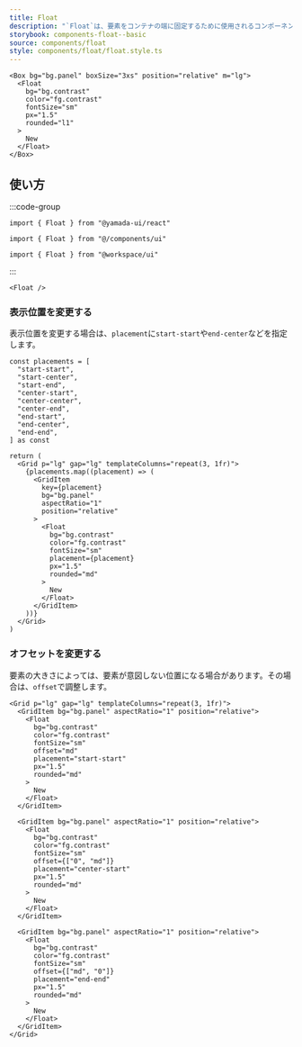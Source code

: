 ```yaml
---
title: Float
description: "`Float`は、要素をコンテナの端に固定するために使用されるコンポーネントです。"
storybook: components-float--basic
source: components/float
style: components/float/float.style.ts
---
```


```tsx preview
<Box bg="bg.panel" boxSize="3xs" position="relative" m="lg">
  <Float
    bg="bg.contrast"
    color="fg.contrast"
    fontSize="sm"
    px="1.5"
    rounded="l1"
  >
    New
  </Float>
</Box>
```

## 使い方

:::code-group

```tsx [package]
import { Float } from "@yamada-ui/react"
```

```tsx [alias]
import { Float } from "@/components/ui"
```

```tsx [monorepo]
import { Float } from "@workspace/ui"
```

:::

```tsx
<Float />
```

### 表示位置を変更する

表示位置を変更する場合は、`placement`に`start-start`や`end-center`などを指定します。

```tsx preview functional
const placements = [
  "start-start",
  "start-center",
  "start-end",
  "center-start",
  "center-center",
  "center-end",
  "end-start",
  "end-center",
  "end-end",
] as const

return (
  <Grid p="lg" gap="lg" templateColumns="repeat(3, 1fr)">
    {placements.map((placement) => (
      <GridItem
        key={placement}
        bg="bg.panel"
        aspectRatio="1"
        position="relative"
      >
        <Float
          bg="bg.contrast"
          color="fg.contrast"
          fontSize="sm"
          placement={placement}
          px="1.5"
          rounded="md"
        >
          New
        </Float>
      </GridItem>
    ))}
  </Grid>
)
```

### オフセットを変更する

要素の大きさによっては、要素が意図しない位置になる場合があります。その場合は、`offset`で調整します。

```tsx preview
<Grid p="lg" gap="lg" templateColumns="repeat(3, 1fr)">
  <GridItem bg="bg.panel" aspectRatio="1" position="relative">
    <Float
      bg="bg.contrast"
      color="fg.contrast"
      fontSize="sm"
      offset="md"
      placement="start-start"
      px="1.5"
      rounded="md"
    >
      New
    </Float>
  </GridItem>

  <GridItem bg="bg.panel" aspectRatio="1" position="relative">
    <Float
      bg="bg.contrast"
      color="fg.contrast"
      fontSize="sm"
      offset={["0", "md"]}
      placement="center-start"
      px="1.5"
      rounded="md"
    >
      New
    </Float>
  </GridItem>

  <GridItem bg="bg.panel" aspectRatio="1" position="relative">
    <Float
      bg="bg.contrast"
      color="fg.contrast"
      fontSize="sm"
      offset={["md", "0"]}
      placement="end-end"
      px="1.5"
      rounded="md"
    >
      New
    </Float>
  </GridItem>
</Grid>
```
